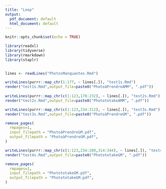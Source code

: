 ```yaml
---
title: "Loop"
output:
  pdf_document: default
  html_document: default
---
```


```r
knitr::opts_chunk$set(echo = TRUE)
```


```r

library(readxl)
library(tidyverse)
library(rmarkdown)
library(staplr)  
     
```


```r

lines <- readLines("PhotosManquantes.Rmd")

writeLines(purrr::map_chr(1:177, ~ lines[.]), "test1s.Rmd")
render("test1s.Rmd",output_file=paste0("PhotoàPrendreAMM", ".pdf"))
  
writeLines(purrr::map_chr(c(1:123,178:232), ~ lines[.]), "test2s.Rmd")
render("test2s.Rmd",output_file=paste0("PhotototakeAMM", ".pdf"))

writeLines(purrr::map_chr(c(1:123,234:312), ~ lines[.]), "test3s.Rmd")
render("test3s.Rmd",output_file=paste0("PhotoàPrendreGM", ".pdf"))

remove_pages(
  rmpages=1,
  input_filepath = "PhotoàPrendreGM.pdf",
  output_filepath = "PhotoàPrendreGM.pdf",
)

writeLines(purrr::map_chr(c(1:123,234:280,314:344), ~ lines[.]), "test4s.Rmd")
render("test4s.Rmd",output_file=paste0("PhotototakeGM", ".pdf"))

remove_pages(
  rmpages=1,
  input_filepath = "PhotototakeGM.pdf",
  output_filepath = "PhotototakeGM.pdf",
)

```


